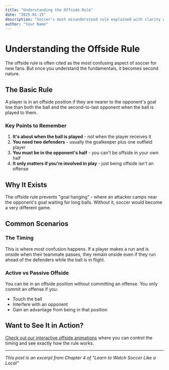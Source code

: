 ```yaml
---
title: "Understanding the Offside Rule"
date: "2025-01-15"
description: "Soccer's most misunderstood rule explained with clarity and practical examples"
author: "Your Name"
---
```


# Understanding the Offside Rule

The offside rule is often cited as the most confusing aspect of soccer for new fans. But once you understand the fundamentals, it becomes second nature.

## The Basic Rule

A player is in an offside position if they are nearer to the opponent's goal line than both the ball and the second-to-last opponent when the ball is played to them.

### Key Points to Remember

1. **It's about when the ball is played** - not when the player receives it
2. **You need two defenders** - usually the goalkeeper plus one outfield player
3. **You must be in the opponent's half** - you can't be offside in your own half
4. **It only matters if you're involved in play** - just being offside isn't an offense

## Why It Exists

The offside rule prevents "goal hanging" - where an attacker camps near the opponent's goal waiting for long balls. Without it, soccer would become a very different game.

## Common Scenarios

### The Timing

This is where most confusion happens. If a player makes a run and is onside when their teammate passes, they remain onside even if they run ahead of the defenders while the ball is in flight.

### Active vs Passive Offside

You can be in an offside position without committing an offense. You only commit an offense if you:
- Touch the ball
- Interfere with an opponent
- Gain an advantage from being in that position

## Want to See It in Action?

[Check out our interactive offside animations](/tactics?scenario=offside-basics) where you can control the timing and see exactly how the rule works.

---

*This post is an excerpt from Chapter 4 of "Learn to Watch Soccer Like a Local"*
